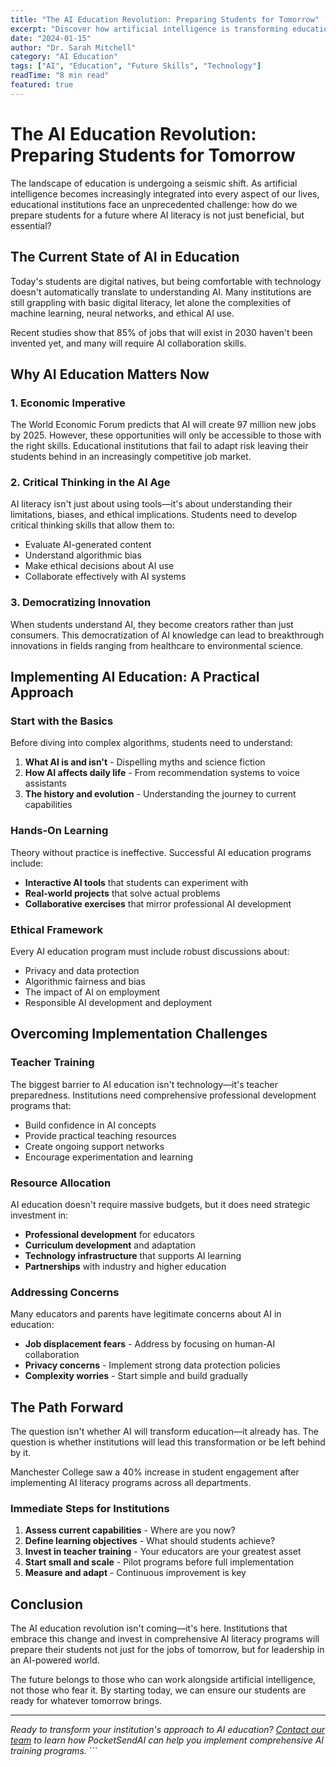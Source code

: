 ```yaml
---
title: "The AI Education Revolution: Preparing Students for Tomorrow"
excerpt: "Discover how artificial intelligence is transforming education and what institutions need to know to prepare students for an AI-powered future."
date: "2024-01-15"
author: "Dr. Sarah Mitchell"
category: "AI Education"
tags: ["AI", "Education", "Future Skills", "Technology"]
readTime: "8 min read"
featured: true
---
```


# The AI Education Revolution: Preparing Students for Tomorrow

The landscape of education is undergoing a seismic shift. As artificial intelligence becomes increasingly integrated into every aspect of our lives, educational institutions face an unprecedented challenge: how do we prepare students for a future where AI literacy is not just beneficial, but essential?

## The Current State of AI in Education

Today's students are digital natives, but being comfortable with technology doesn't automatically translate to understanding AI. Many institutions are still grappling with basic digital literacy, let alone the complexities of machine learning, neural networks, and ethical AI use.

<InfoBox type="warning" title="The Skills Gap">
Recent studies show that 85% of jobs that will exist in 2030 haven't been invented yet, and many will require AI collaboration skills.
</InfoBox>

## Why AI Education Matters Now

### 1. Economic Imperative

The World Economic Forum predicts that AI will create 97 million new jobs by 2025. However, these opportunities will only be accessible to those with the right skills. Educational institutions that fail to adapt risk leaving their students behind in an increasingly competitive job market.

### 2. Critical Thinking in the AI Age

AI literacy isn't just about using tools—it's about understanding their limitations, biases, and ethical implications. Students need to develop critical thinking skills that allow them to:

- Evaluate AI-generated content
- Understand algorithmic bias
- Make ethical decisions about AI use
- Collaborate effectively with AI systems

### 3. Democratizing Innovation

When students understand AI, they become creators rather than just consumers. This democratization of AI knowledge can lead to breakthrough innovations in fields ranging from healthcare to environmental science.

## Implementing AI Education: A Practical Approach

### Start with the Basics

Before diving into complex algorithms, students need to understand:

1. **What AI is and isn't** - Dispelling myths and science fiction
2. **How AI affects daily life** - From recommendation systems to voice assistants
3. **The history and evolution** - Understanding the journey to current capabilities

### Hands-On Learning

Theory without practice is ineffective. Successful AI education programs include:

- **Interactive AI tools** that students can experiment with
- **Real-world projects** that solve actual problems
- **Collaborative exercises** that mirror professional AI development

### Ethical Framework

Every AI education program must include robust discussions about:

- Privacy and data protection
- Algorithmic fairness and bias
- The impact of AI on employment
- Responsible AI development and deployment

## Overcoming Implementation Challenges

### Teacher Training

The biggest barrier to AI education isn't technology—it's teacher preparedness. Institutions need comprehensive professional development programs that:

- Build confidence in AI concepts
- Provide practical teaching resources
- Create ongoing support networks
- Encourage experimentation and learning

### Resource Allocation

AI education doesn't require massive budgets, but it does need strategic investment in:

- **Professional development** for educators
- **Curriculum development** and adaptation
- **Technology infrastructure** that supports AI learning
- **Partnerships** with industry and higher education

### Addressing Concerns

Many educators and parents have legitimate concerns about AI in education:

- **Job displacement fears** - Address by focusing on human-AI collaboration
- **Privacy concerns** - Implement strong data protection policies
- **Complexity worries** - Start simple and build gradually

## The Path Forward

The question isn't whether AI will transform education—it already has. The question is whether institutions will lead this transformation or be left behind by it.

<InfoBox type="success" title="Success Story">
Manchester College saw a 40% increase in student engagement after implementing AI literacy programs across all departments.
</InfoBox>

### Immediate Steps for Institutions

1. **Assess current capabilities** - Where are you now?
2. **Define learning objectives** - What should students achieve?
3. **Invest in teacher training** - Your educators are your greatest asset
4. **Start small and scale** - Pilot programs before full implementation
5. **Measure and adapt** - Continuous improvement is key

## Conclusion

The AI education revolution isn't coming—it's here. Institutions that embrace this change and invest in comprehensive AI literacy programs will prepare their students not just for the jobs of tomorrow, but for leadership in an AI-powered world.

The future belongs to those who can work alongside artificial intelligence, not those who fear it. By starting today, we can ensure our students are ready for whatever tomorrow brings.

---

*Ready to transform your institution's approach to AI education? [Contact our team](/contact) to learn how PocketSendAI can help you implement comprehensive AI training programs.*
\`\`\`
